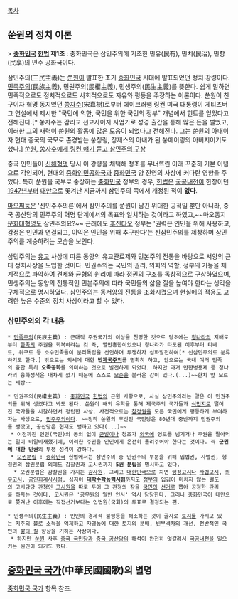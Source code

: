 [[목차]]
== 쑨원의 정치 이론 ==
> '''[[중화민국]] [[헌법]] 제1조''' : 중화민국은 삼민주의에 기초한 민유(民有), 민치(民治), 민향(民享)의 민주 공화국이다.

삼민주의(三民主義)는 [[쑨원]]이 발표한 초기 [[중화민국]] 시대에 발표되었던 정치 강령이다. [[민족주의]](民族主義), 민권주의(民權主義), 민생주의(民生主義)를 뜻한다. 쉽게 말하면 민족적으로도 정치적으로도 사회적으로도 자유와 평등을 주장하는 이론이다. 쑨원이 친구이자 혁명 동지였던 [[쑹자수]](宋嘉樹)로부터 에이브러햄 링컨 미국 대통령이 게티즈버그 연설에서 제시한 "국민에 의한, 국민을 위한 국민의 정부" 개념에서 힌트를 얻었다고 전해진다.[* 쑹자수는 감리교 선교사이자 사업가로 성경 출간을 통해 많은 돈을 벌었고, 이러한 그의 재력이 쑨원의 활동에 많은 도움이 되었다고 전해진다. 그는 쑨원의 아내이자 현대 중국의 국모로 존경받는 쑹칭링, 장제스의 아내가 된 쑹메이링의 아버지이기도 했다.] [http://sunday.joins.com/article/view.asp?aid=27292 쑨원, 쑹자수에게 링컨 얘기 듣고 삼민주의 구상]

중국 인민들이 [[신해혁명]] 당시 이 강령을 채택해 청조를 무너뜨린 이래 꾸준히 기본 이념으로 각인되어, 현대의 [[중화인민공화국]]과 [[중화민국]] 양 진영의 사상에 커다란 영향을 주었다. 특히 쑨원을 국부로 숭상하는 [[중화민국]] 정부의 경우, [[헌법]]은 [[국공내전]]이 한창이던 [[1947년]]부터 [[대만]]으로 쫓겨난 지금까지 삼민주의 쪽에서 개정된 적이 '''없다'''.

[[마오쩌둥]]은 '신민주주의론'에서 삼민주의를 쑨원이 남긴 위대한 공적일 뿐만 아니라, 중국 공산당의 민주주의 혁명 단계에서의 목표와 일치하는 것이라고 하였고,~~마오동지 [[문화대혁명]]도 삼민주의요?~~ 근래에도 [[후진타오]] 정부는 '권력은 인민을 위해 사용하고, 감정은 인민과 연결되고, 이익은 인민을 위해 추구한다'는 신삼민주의를 제창하며 삼민주의를 계승하려는 모습을 보인다.

삼민주의는 [[유교]] 사상에 따른 동양의 유교관료제와 민본주의 전통을 바탕으로 서양의 근대 정치사상을 도입한 것이다. 민권주의는 국민의 권리, 의회의 역할, 정부의 기능을 체계적으로 파악하여 견제와 균형의 원리에 따라 정권의 구조를 독창적으로 구상하였으며, 민생주의는 동양의 전통적인 민본주의에 따라 국민들의 삶을 질을 높여야 한다는 생각을 구체적으로 명시하였다. 삼민주의는 동서양의 전통을 조화시켰으며 현실에의 적용도 고려한 높은 수준의 정치 사상이라고 할 수 있다.

=== 삼민주의의 각 내용 ===
 * [[민족주의]](民族主義) : 근대적 주권국가의 이상을 천명한 것으로 당초에는 [[청나라]]의 지배로부터 [[한족]]의 주권을 회복하려는 것 즉, 멸만흥한이었으나 청나라가 타도된 이후부터 티베트, 위구르 등 소수민족들이 분리독립을 선언하며 투쟁하자 심화발전하여[* 신삼민주의로 분류하기도 한다.] 밖으로는 외세에 대한 '''반[[제국주의]]'''를 명확히 하고, 안으로는 국내 여러 민족의 융합 특히 '''오족공화'''를 의미하는 것으로 발전하게 되었다. 하지만 과거 만한병용제 등 청나라의 융화정책은 대차게 깠기 때문에 스스로 [[모순]]을 불러온 감이 있다.(...)~~한치 앞 모르는 세상~~

 * 민권주의(民權主義) : [[중화민국]] [[헌법]]의 근원 사항으로, 사실 삼민주의라는 말은 이 민권주의를 위해 생겼다고 봐도 된다. 쑨원이 해외 유학을 통해 제국주의 국가들과 [[식민지]]로 떨어진 국가들을 시찰하면서 정립한 사상. 사전적으로는 [[참정권]]을 모든 국민에게 평등하게 부여하자는 사상으로, [[민주주의]]이다. ~~정작 쑨원의 후신인 국민당은 80년대 중반까지 민권주의를 쌩깠고, 공산당은 현재도 쌩까고 있다(...)~~
  * 이전까진 인민(국민)의 동의 없이 [[군벌]]이나 청조가 [[외국]]에 영토를 넘기거나 주권을 팔아먹는 일이 비일비재했기에, 이러한 주권을 인민에게 온전히 돌려주어야 한다는 것이다. 즉 '''군권에 대한 민권'''의 투쟁 성격이 강하다.
  * [[오권분립]] : [[중화민국]] 헌법에서는 삼민주의 중 민권주의 부분을 위해 입법권, 사법권, 행정권의 [[삼권분립]] 외에도 감찰권과 고시권까지 '''5권 분립'''을 명시하고 있다.
   * 오권분립은 감찰권을 가지는 [[감사원]], 그리고 [[대한민국]]으로 치면 [[행정고시]]나 [[사법고시]], [[외무고시]], [[공인회계사]]시험, 심지어 '''[[대학수학능력시험]]'''까지도 [[정부]]의 입김이 미치지 않는 별도의 고시담당 관청인 [[고시원]]을 따로 두어 그 관청의 장을 [[국민]]의 [[선거]]로 뽑아 공정한 관리를 하자는 것이다. 고시원은 '공무원의 일반 인사' 역시 담당한다. 그러나 중화민국이 대만으로 쫓겨난 이후에는 직접선거보다는 입법원(국회)의 투표로 결정되는 편.

 * 민생주의(民生主義) : 인민의 경제적 불평등을 해소하는 것이 골자로 [[토지]]를 가지고 있는 지주의 불로 소득을 억제하고 자영농에 대한 토지의 분배, [[빈부격차]]의 개선, 전반적인 국민의 [[삶의 질]] 향상을 기하는 사상이다. 
  * 하지만 [[쑨원]] 사후 [[중국 국민당]]과 [[중국 공산당]]의 해석이 완전히 엇갈려서 [[국공내전]]을 일으키는 원인이 되기도 했다.

== [[중화민국 국가]](中華民國國歌)의 별명 ==
[[중화민국 국가]] 항목 참조.
